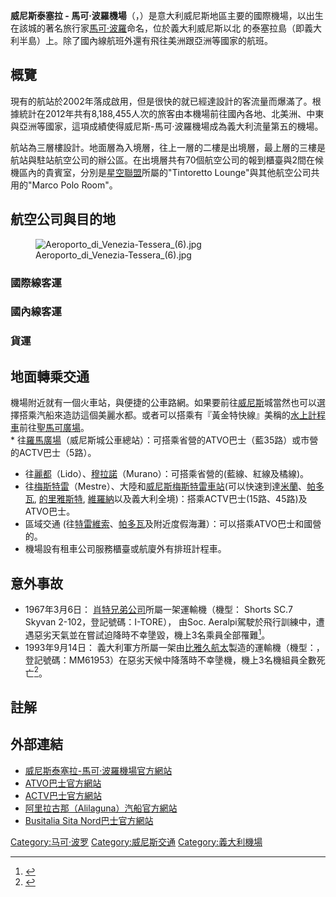 {{Infobox Airport
| name         = 威尼斯泰塞拉 - 馬可·波羅機場
| nativename   = {{smaller|''Aeroporto internazionale "Marco Polo" di Venezia-Tessera''}}
| image        = Aeroporto di Venezia - vue aerienne.jpg
| image-width  = 200px
| type         = 民用 （國際、國內）
| opened       =
| run by       = SAVE S.p.A.
| city   = {{ITA}}[[威尼斯|威尼斯]]
| location     = 泰塞拉島
| elevation-m  = 2
| IATA         = VCE
| ICAO         = LIPZ
| coordinates  =  {{Coord|45|30|19|N|012|21|07|E|type:airport_region:IT|display=inline,title|name=Venice Marco Polo Airport}}
| website      = [http://www.veniceairport.it/en/ http://www.veniceairport.it]
| metric-rwy   = yes
| r1-number    = 04R/22L
| r1-length-f  = 10,827
| r1-length-m  = 3,300
| r1-surface   = [[柏油|柏油]]
| r2-number    = 04L/22R
| r2-length-f  = 9,121
| r2-length-m  = 2,780
| r2-surface   = [[瀝青|瀝青]]
| stat_year = 2013年
| stat_passenger = 8,403,790人次
| footnotes    = 資料來源：義大利航空資訊 
}}
'''威尼斯泰塞拉 - 馬可·波羅機場'''（{{lang-it|Aeroporto internazionale "Marco Polo" di Venezia-Tessera}}，{{Airport codes|VCE|LIPZ}}）是意大利威尼斯地區主要的國際機場，以出生在該城的著名旅行家[[馬可·波羅|馬可·波羅]]命名，位於義大利威尼斯以北 {{convert|4.3|NM|abbr=off|lk=in}}的泰塞拉島（即義大利半島）上。除了國內線航班外還有飛往美洲跟亞洲等國家的航班。

== 概覽 ==
現有的航站於2002年落成啟用，但是很快的就已經達設計的客流量而爆滿了。根據統計在2012年共有8,188,455人次的旅客由本機場前往國內各地、北美洲、中東與亞洲等國家，這項成績使得威尼斯-馬可·波羅機場成為義大利流量第五的機場。

航站為三層樓設計。地面層為入境層，往上一層的二樓是出境層，最上層的三樓是航站與駐站航空公司的辦公區。在出境層共有70個航空公司的報到櫃臺與2間在候機區內的貴賓室，分別是[[星空聯盟|星空聯盟]]所屬的"Tintoretto Lounge"與其他航空公司共用的"Marco Polo Room"。

== 航空公司與目的地 ==
[[File:Aeroporto_di_Venezia-Tessera_(6).jpg|thumb]]

===國際線客運===
{{Airport-dest-list
|{{flagicon|GRC}}[[愛琴海航空|愛琴海航空]]| '''季節性：'''[[雅典埃萊夫塞里奧斯·韋尼澤洛斯國際機場|雅典]]、[[伊拉克利翁尼科斯·卡贊察基斯國際機場|伊拉克利翁]]、[[羅得島迪亞戈拉斯國際機場|羅得島]]
|{{flagicon|IRL}}[[愛爾蘭航空|愛爾蘭航空]]|[[都柏林機場|都柏林]]
|{{flagicon|RUS}}[[俄羅斯航空|俄羅斯航空]]|[[謝列梅捷沃國際機場|莫斯科-謝列梅捷沃]]
|{{flagicon|MAR}}[[摩洛哥阿拉伯航空|摩洛哥阿拉伯航空]]|[[穆罕默德五世國際機場|卡薩布蘭卡]]
|{{flagicon|LVA}}[[波羅的海航空|波羅的海航空]]|'''季節性：'''[[里加國際機場|里加]]
|[[加拿大航空|加拿大航空Rouge]]| 不定期航班：{{CAN}}-[[多倫多皮爾遜國際機場|多倫多皮爾遜國際機場]]
|[[多洛米蒂航空|多洛米蒂航空]]| {{DEU}}-[[慕尼黑機場|慕尼黑機場]]
|[[法國航空|法國航空]]| {{FRA}}-[[馬賽普羅旺斯機場|馬賽普羅旺斯機場]]、 [[巴黎夏爾·戴高樂機場|巴黎夏爾·戴高樂機場]]、[[圖盧茲-布拉尼亞克機場|圖盧茲·布拉尼亞克機場·]]<br>不定期航班：{{FRA}}-[[尼斯藍色海岸機場|尼斯藍色海岸機場]]
|[[法國航空|法國航空]] 由子公司[[HOP!航空|HOP!航空]]承運|{{FRA}}-[[里昂聖埃克絮佩里機場|里昂聖埃克絮佩里機場]]
|[[馬耳他航空|馬耳他航空]]| 不定期航班：{{MLT}}-[[馬耳他國際機場|馬耳他國際機場]]（2014年自6月2日起）
|[[摩爾多瓦航空|摩爾多瓦航空]]| 不定期航班：{{MDA}}-[[基希訥烏國際機場|基希訥烏國際機場]]
|[[加拿大越洋航空|加拿大越洋航空]]|{{CAN}}- [[蒙特利爾皮埃爾·埃利奧特·特魯多國際機場|蒙特利爾皮埃爾·埃利奧特·特魯多國際機場]]、[[多倫多皮爾遜國際機場|多倫多皮爾遜國際機場]]
|{{link-en|雅客航空|Arkefly}}| 不定期航班：{{NED}}-[[阿姆斯特丹史基浦機場|阿姆斯特丹史基浦機場]]
|[[韓亞航空|韓亞航空]]|{{KOR}}-[[仁川國際機場|仁川國際機場]]（2018年自5月1日開辦）
|[[奧地利航空|奧地利航空]]由[[蒂羅林航空|蒂羅林航空]]承運| {{AUT}}-[[維也納國際機場|維也納國際機場]]
|{{link-en|藍特快航空|Blu-express}}由{{link-en|藍全景航空|Blue Panorama Airlines}}承運| {{ALB}}-[[地拉那特蕾莎修女國際機場|地拉那特蕾莎修女國際機場]]
|[[英國航空|英國航空]]| {{GBR}}-[[格域機場|格域機場]]、[[倫敦希斯洛機場|倫敦希斯洛機場]]
|[[英國航空|英國航空]]由[[英航城市飞行者航空|BA城市飛行者航空]]承運| {{GBR}}-[[倫敦城市機場|倫敦城市機場]]
|[[布魯塞爾航空|布魯塞爾航空]]| {{BEL}}-[[布魯塞爾機場|布魯塞爾機場]]
|[[卡帕特航空|卡帕特航空]]| {{MDA}}-[[基希訥烏國際機場|基希訥烏國際機場]]
|[[克羅埃西亞航空|克羅埃西亞航空]]| 不定期航班：{{HRV}}[[杜布羅夫尼克機場|杜布羅夫尼克機場]]
|[[達美航空|達美航空]]| {{USA}}-[[哈茨菲爾德-傑克遜亞特蘭大國際機場|亞特蘭大國際機場]] <br>不定期航班：[[約翰·菲茨傑拉德·甘迺迪國際機場|JFK國際機場]]
|[[易捷航空|易捷航空]]| {{GBR}}-[[柏林-舍訥費爾德機場|柏林-舍訥費爾德機場]]、[[漢堡機場|漢堡機場]]、[[格域機場|蓋威克機場]]、[[倫敦魯頓機場|倫敦魯頓機場]]、[[倫敦紹森德機場|倫敦紹森德機場]]、[[曼徹斯特機場|曼徹斯特機場]] <br>{{FRA}}-[[里昂聖埃克絮佩里機場|里昂聖埃克絮佩里機場]]、[[尼斯藍色海岸機場|尼斯藍色海岸機場]]、[[巴黎夏爾·戴高樂機場|巴黎夏爾·戴高樂機場]]、[[巴黎-奧利機場|巴黎-奧利機場]]、{{CHE}}-[[日內瓦國際機場|日內瓦國際機場]]、 {{ITA}}-[[那不勒斯機場|那不勒斯機場]]<br> 不定期航班：{{SPA}}-[[伊維薩機場|伊維薩機場]]
|[[瑞士-易捷航空|瑞士-易捷航空]]|{{FRA}}- [[巴塞爾-米盧斯-弗賴堡歐洲機場|巴塞爾-米盧斯-弗賴堡歐洲機場]]、{{CHE}}- [[日內瓦國際機場|日內瓦國際機場]]
|[[以色列航空|以色列航空]]| {{ISR}}-[[本-古里安國際機場|本-古里安國際機場]]
|[[阿联酋航空|-{阿}-聯酋航空]]| {{UAE}}-[[迪拜國際機場|杜拜國際機場]]
|[[芬蘭航空|芬蘭航空]]| 不定期航班：{{FIN}}-[[赫爾辛基-萬塔機場|赫爾辛基-萬塔機場]]
|[[德國之翼|德國之翼]]| {{DEU}}-[[科隆/波恩機場|科隆/波恩機場]]、[[杜塞爾多夫國際機場|杜塞爾多夫國際機場]]、[[漢堡機場|德國-漢堡]] <br>不定期航班：{{GBR}}-[[漢諾威-朗根哈根機場|漢諾威·朗根哈根機場]]
|[[西班牙國家航空|西班牙國家航空]]| {{ESP}}-[[馬德里-巴拉哈斯機場|馬德里-巴拉哈斯機場]]
|{{link-en|IGavion航空|IGavion}} 由{{link-en|SkyTaxi|SkyTaxi}}承運 | 不定期航班：{{FRA}}-{{link-en|杜勒塔沃機場|Dole-Jura_Airport}}（2014年自6月18日起）
|[[Jet2.com航空|Jet2.com航空]]| {{GBR}}-[[愛丁堡機場|蘇格蘭-愛丁堡機場]]、[[利茲布拉德福德國際機場|利茲布拉德福德國際機場]][[曼徹斯特機場|曼徹斯特機場]]<br>不定期航班：[[紐卡斯爾機場|紐卡斯爾機場]]
|[[荷蘭皇家航空|荷蘭皇家航空]]| {{NLD}}-[[阿姆斯特丹史基浦機場|阿姆斯特丹史基浦機場]]
|[[漢莎航空|漢莎航空]]| {{DEU}}-[[法蘭克福機場|法蘭克福機場]]、[[慕尼黑機場|慕尼黑機場]]
|[[盧森堡航空|盧森堡航空]]| 不定期航班：{{LUX}}- [[盧森堡-芬德爾國際機場|盧森堡·芬德爾國際機場]]
|[[挪威航空|挪威航空]]| 不定期航班：{{DNK}}-[[哥本哈根凱斯楚普機場|哥本哈根凱斯楚普機場]]、{{NOR}}-[[赫爾辛基-萬塔機場|赫爾辛基-萬塔機場]]、[[奧斯陸加勒穆恩機場|奧斯陸加勒穆恩機場]]、{{SWE}}-[[斯德哥爾摩-阿蘭達機場|斯德哥爾摩-阿蘭達機場]]
|[[卡達航空|卡達航空]]| {{QAT}}-[[杜哈國際機場|杜哈國際機場]]
|[[北歐航空|北歐航空]]| {{DNK}}-[[哥本哈根凱斯楚普機場|哥本哈根凱斯楚普機場]] <br>不定期航班：{{SWE}}-[[斯德哥爾摩-阿蘭達機場|斯德哥爾摩-阿蘭達機場]]
|[[瑞士國際航空|瑞士國際航空]]由{{link-en|Swiss European Air Lines|Swiss European Air Lines}}承運| {{CHE}}-[[蘇黎世機場|蘇黎世機場]]
|[[TAP葡萄牙航空|TAP葡萄牙航空]]| {{PRT}}-[[里斯本機場|里斯本機場]]
|[[托馬斯庫克航空|托馬斯庫克航空]]| 不定期航班：{{GBR}}-[[曼徹斯特機場|曼徹斯特機場]]
|[[湯姆森航空|湯姆森航空]]|{{GBR}}-[[格域機場|蓋威克機場]]<br>不定期航班：[[曼徹斯特機場|曼徹斯特機場]]
|[[泛航航空公司|泛航航空公司]]| {{NLD}}-[[阿姆斯特丹史基浦機場|阿姆斯特丹史基浦機場]] <br>不定期航班：{{NLD}}-[[恩荷芬機場|恩荷芬機場]]
|[[法國-泛航航空公司|法國-泛航航空公司]]| {{FRA}}-[[里爾機場|里爾機場]]、{{link-en|南特大西洋機場|Nantes_Atlantique_Airport}}、[[巴黎-奧利機場|巴黎-奧利機場]]
|[[突尼西亞航空|突尼西亞航空]]| {{TUN}}-[[突尼西亞-迦太基國際機場|突尼西亞-迦太基國際機場]]
|[[土耳其航空|土耳其航空]]| {{TTO}}-[[阿塔蒂爾克國際機場|阿塔蒂爾克國際機場]]
|[[美國航空|美國航空]]| {{USA}}[[費城國際機場|費城國際機場]]、[[歐海爾國際機場|芝加哥]]（2018年5月4日開辦）
|[[六月航空|六月航空]]| {{FRA}}-{{link-en|波爾多機場|Bordeaux–Mérignac_Airport}}、{{link-en|南特大西洋機場|Nantes_Atlantique_Airport}}<br> 以下皆為不定期航班：{{ESP}}-[[畢爾巴鄂機場|畢爾巴鄂機場]]、[[馬略卡島帕爾馬機場|馬略卡島帕爾馬機場]]（2014年自6月2日起）<br>{{GRC}}-[[克基拉島揚尼斯·卡波迪斯特里亞斯國際機場|克基拉島揚尼斯·卡波迪斯特里亞斯國際機場]]、{{link-en|科斯島國際機場|Kos_Island_International_Airport}}、{{link-en|米科諾斯島國際機場|Mykonos_Island_National_Airport}}、{{link-en|阿克提翁國家機場|Aktion_National_Airport}}（2014年自6月4日起）、<br>[[羅得島迪亞戈拉斯國際機場|羅得島迪亞戈拉斯國際機場]]、{{link-en|薩摩斯國際機場|Samos_International_Airport}}、[[聖托里尼（錫拉島）國家機場|聖托里尼（錫拉島）國家機場]]、{{link-en|斯基亞索斯島國家機場|Skiathos_Island_National_Airport}}<br>{{IRQ}}-[[伊拉克利翁尼科斯·卡贊察基斯國際機場|利翁尼科斯·卡贊察基斯國際機場]]、{{HRV}}- [[斯普利特機場|斯普利特機場]]
|[[伏林航空|伏林航空]]| {{ESP}}-[[巴塞羅那機場|巴塞羅那機場]], [[布魯塞爾機場|布魯塞爾機場]] <br> 不定期航班：[[畢爾巴鄂機場|畢爾巴鄂機場]]
<!-- -->
}}

===國內線客運===
{{Airport-dest-list
|{{link-en|Air One}}| [[卡塔尼亞-方塔納羅薩機場|卡塔尼亞-方塔納羅薩機場]]、[[拉梅齊亞泰爾梅機場|拉梅齊亞泰爾梅機場]]、{{link-en|巴勒莫機場|Palermo_Airport}}
|[[義大利航空|義大利航空]] （部分航班由{{link-en|Alitalia CityLiner}}承運）| [[羅馬-菲烏米奇諾機場|羅馬-菲烏米奇諾機場]]
|[[Meridiana|Meridiana]]| [[那不勒斯機場|那不勒斯機場]] <br>不定期航班：{{link-en|奧爾比亞-科斯塔塞姆拉達機場|/Olbia_–_Costa_Smeralda_Airport}}
|[[Volotea|Volotea]]| [[巴里機場|巴里機場]]、[[卡塔尼亞-方塔納羅薩機場|卡塔尼亞-方塔納羅薩機場]] <br> 不定期航班：[[布林迪西機場|布林迪西機場]]、{{link-en|卡利亞里埃爾馬斯國際機場}}、[[拉梅齊亞泰爾梅機場|拉梅齊亞泰爾梅機場]]、{{link-en|蘭佩杜薩島機場|Lampedusa_Airport}}、{{link-en|奧爾比亞·科斯塔塞姆拉達機場|Olbia_–_Costa_Smeralda_Airport}}、{{link-en|潘泰萊里亞機場|Pantelleria_Airport}}、{{link-en|雷焦卡拉布里亞機場|Reggio_Calabria_Airport}}
}}

===貨運===
{{Airport-dest-list
|{{link-en|Air Contractors}}| {{GBR}}-[[倫敦史坦斯特機場|倫敦史坦斯特機場]]、[[巴黎夏爾·戴高樂機場|巴黎夏爾·戴高樂機場]]
|{{link-en|DHL Aviation}}| {{GBR}}-[[倫敦希斯洛機場|倫敦希斯洛機場]]
|[[TNT_Airways|TNT Airways]]| {{BEL}}-[[布魯塞爾機場|布魯塞爾機場]]
|[[UPS_Airlines|UPS Airlines]]| {{ITA}}-[[羅馬錢皮諾機場|羅馬錢皮諾機場]]、{{DEU}}-[[科隆/波恩機場|科隆/波恩機場]]
|[[Volga-Dnepr_Airlines|Volga-Dnepr Airlines]]| {{RUS}}-[[多莫傑多沃國際機場|多莫傑多沃國際機場]]、[[謝列梅捷沃國際機場|謝列梅捷沃國際機場]]、[[伏努科沃國際機場|伏努科沃國際機場]]、{{link-en|烏里揚諾夫斯克東方港機場|/Ulyanovsk_Vostochny_Airport}}、[[葉梅利亞諾夫國際機場|葉梅利亞諾夫國際機場]]
 }}

==地面轉乘交通==
機場附近就有一個火車站，與便捷的公車路網。如果要前往[[威尼斯|威尼斯]]城當然也可以選擇搭乘汽船來造訪這個美麗水都。或者可以搭乘有『黃金特快線』美稱的[[水上計程車|水上計程車]]前往[[聖馬可廣場|聖馬可廣場]]。 <br>
* 往[[羅馬廣場|羅馬廣場]]（威尼斯城公車總站）：可搭乘省營的ATVO巴士（藍35路）或市營的ACTV巴士（5路）。
* 往[[麗都|麗都]]（Lido）、[[穆拉諾|穆拉諾]]（Murano）：可搭乘省營的{{link-it|阿里拉古那（Alilaguna）水上巴士|Alilaguna}}(藍線、紅線及橘線)。
* 往[[梅斯特雷|梅斯特雷]]（Mestre）、大陸和[[威尼斯梅斯特雷車站|威尼斯梅斯特雷車站]](可以快速到達[[米蘭|米蘭]]、[[帕多瓦|帕多瓦]], [[的里雅斯特|的里雅斯特]], [[維羅納|維羅納]]以及義大利全境)：搭乘ACTV巴士(15路、45路)及ATVO巴士。
* 區域交通 (往[[特雷維索|特雷維索]]、[[帕多瓦|帕多瓦]]及附近度假海灘）：可以搭乘ATVO巴士和國營的{{link-it|Busitalia Sita Nord巴士|Busitalia Sita Nord}}。
* 機場設有租車公司服務櫃臺或航廈外有排班計程車。

==意外事故==
* 1967年3月6日： [[肖特兄弟公司|肖特兄弟公司]]所屬一架運輸機（機型： Shorts SC.7 Skyvan 2-102，登記號碼：I-TORE）， 由Soc. Aeralpi駕駛於飛行訓練中，遭遇惡劣天氣並在嘗試迫降時不幸墬毀，機上3名乘員全部罹難<ref>{{cite web | url = http://aviation-safety.net/database/record.php?id=19670306-1 | title = ASN Aircraft accident Shorts SC.7 Skyvan 2-102 I-TORE Venezia | publisher = Aviation Safety Network | date =  | accessdate = 2014-03-21 | archive-date = 2012-10-21 | archive-url = https://web.archive.org/web/20121021114419/http://aviation-safety.net/database/record.php?id=19670306-1 | dead-url = no }}</ref>。
* 1993年9月14日： 義大利軍方所屬一架由[[比雅久航太|比雅久航太]]製造的運輸機（機型：{{link-en|Piaggio PD.808|PD.808}}，登記號碼：MM61953）在惡劣天候中降落時不幸墬機，機上3名機組員全數死亡<ref>{{cite web | url = http://aviation-safety.net/database/record.php?id=19930914-1 | title = ASN Aircraft accident Piaggio PD.808TP MM61953 Venezia | publisher = Aviation Safety Network | date =  | accessdate = 2008-03-10 | archive-date = 2012-10-21 | archive-url = https://web.archive.org/web/20121021114438/http://aviation-safety.net/database/record.php?id=19930914-1 | dead-url = no }}</ref>。

==註解==
{{reflist}}

==外部連結==
* [http://www.veniceairport.it 威尼斯泰塞拉-馬可·波羅機場官方網站] {{Wayback|url=http://www.veniceairport.it/ |date=20190903020741 }}
* [http://www.actv.it ATVO巴士官方網站]{{Wayback|url=http://www.actv.it/ |date=20110213211919 }}
* [http://www.actv.it ACTV巴士官方網站]{{Wayback|url=http://www.actv.it/ |date=20110213211919 }}
* [http://www.alilaguna.it 阿里拉古那（Alilaguna）汽船官方網站] {{Wayback|url=http://www.alilaguna.it/ |date=20210222235727 }}
* [http://www.fsbusitalia.it/ Busitalia Sita Nord巴士官方網站] {{Wayback|url=http://www.fsbusitalia.it/ |date=20210308025101 }}

{{義大利機場|state=collapsed}}
[[Category:马可·波罗|Category:马可·波罗]]
[[Category:威尼斯交通|Category:威尼斯交通]]
[[Category:義大利機場|Category:義大利機場]]